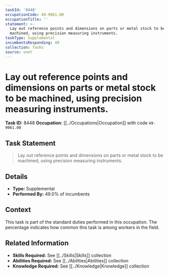 ```yaml
---
taskId: '8448'
occupationCode: 49-9061.00
occupationTitle: ''
statement: >-
  Lay out reference points and dimensions on parts or metal stock to be
  machined, using precision measuring instruments.
taskType: Supplemental
incumbentsResponding: 49
collection: Tasks
source: onet
---
```

# Lay out reference points and dimensions on parts or metal stock to be machined, using precision measuring instruments.

**Task ID:** 8448
**Occupation:** [[../Occupations|Occupation]] with code `49-9061.00`

## Task Statement

> Lay out reference points and dimensions on parts or metal stock to be machined, using precision measuring instruments.

## Details

- **Type:** Supplemental
- **Performed By:** 49.0% of incumbents

## Context

This task is part of the standard duties performed in this occupation. The percentage indicates how common this task is among workers in the field.

## Related Information

- **Skills Required:** See [[../Skills|Skills]] collection
- **Abilities Required:** See [[../Abilities|Abilities]] collection
- **Knowledge Required:** See [[../Knowledge|Knowledge]] collection
